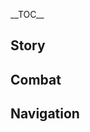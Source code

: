 {{CharacterTabs}}
{{LanguageTabs}}
{{Stub|1={{Meta/VO|tl=1|Japanese}}}}
__TOC__
==Story==
{{VO/Story
|character           = Barbara
|language            = ja
|name                = バーバラ

|vo_01_01_title      = 初めまして…
|vo_01_01_subtitle   = Hello
|vo_01_01_file       = VO_{language}{character} Hello.ogg
|vo_01_01_tx         = バーバラ、堂々登場～治療なら任せてね。ガッカリさせないから！
|vo_01_01_rm         = Baabara, doudou doujou~ Chiryou nara makasete ne. Gakkari sasenai kara!
|vo_01_01_tl         = 

|vo_02_01_title      = 世間話・眠い
|vo_02_01_subtitle   = Chat: Sleepiness
|vo_02_01_file       = VO_{language}{character} Chat - Sleepiness.ogg
|vo_02_01_tx         = このままだと、眠く…なっちゃうよ…
|vo_02_01_rm         = Kono mama da to, nemuku... nacchau yo...
|vo_02_01_tl         = 
|vo_02_02_title      = 世間話・激励
|vo_02_02_subtitle   = Chat: Encouragement
|vo_02_02_file       = VO_{language}{character} Chat - Encouragement.ogg
|vo_02_02_tx         = きっと皆まだ頑張っているんでしょう？だったら私たちも怠けてられない、そうだよね？
|vo_02_02_rm         = Kitto minna mada ganbatte iru ndeshou? Dattara watashi-tachi mo namaketerarenai, sou da yo ne?
|vo_02_02_tl         = 
|vo_02_03_title      = 世間話・元気を出す秘訣
|vo_02_03_subtitle   = Chat: Keeping One Refreshed
|vo_02_03_file       = VO_{language}{character} Chat - Keeping One Refreshed.ogg
|vo_02_03_tx         = 元気がないの？私が作ったスパイシードリンク飲んでみて。シャキッとするよ！
|vo_02_03_rm         = Genki ga nai no? Watashi ga tsukutta supaishii dorinku nonde mite. Shakitto suru yo!
|vo_02_03_tl         = 

<!-- Weather -->
|vo_03_01_title      = 雨の日…
|vo_03_01_subtitle   = When It Rains
|vo_03_01_file       = VO_{language}{character} When It Rains.ogg
|vo_03_01_tx         = こんなに濡れて大丈夫？風邪ひいちゃうよ？
|vo_03_01_rm         = Konna ni nurete daijoubu? Kaze hiichau yo?
|vo_03_01_tl         = 
|vo_03_02_title      = 雷の日…
|vo_03_02_subtitle   = When Thunder Strikes
|vo_03_02_file       = VO_{language}{character} When Thunder Strikes.ogg
|vo_03_02_tx         = うわっ！
|vo_03_02_rm         = Uwa'!
|vo_03_02_tl         = 
|vo_03_03_title      = 雪の日…
|vo_03_03_subtitle   = When It Snows
|vo_03_03_file       = VO_{language}{character} When It Snows.ogg
|vo_03_03_tx         = 雪だ！冷たいな～！
|vo_03_03_rm         = Yuki da! Tsumetai na~
|vo_03_03_tl         = 
|vo_03_04_title      = 晴れの日…
|vo_03_04_subtitle   = When the Sun Is Out
|vo_03_04_file       = VO_{language}{character} When the Sun Is Out.ogg
|vo_03_04_tx         = こんなにいい天気は、う～ん、明るい曲が合いそうだね！
|vo_03_04_rm         = Konna ni ii tenki wa, u~n, akarui kyoku ga aisou da ne!
|vo_03_04_tl         = 
|vo_03_05_title      = 暴風の日…
|vo_03_05_subtitle   = When the Wind Is Blowing
|vo_03_05_file       = VO_{language}{character} When the Wind Is Blowing.ogg
|vo_03_05_tx         = 安心して&mdash;&mdash;わ&mdash;&mdash;た&mdash;&mdash;し&mdash;&mdash;吹き飛ばされたりしないから&mdash;&mdash;！
|vo_03_05_rm         = Anshin shite{{lmdash}} Wa{{lmdash}}ta{{lmdash}}shi{{lmdash}} Fukitobasaretari shinai kara{{lmdash}}!
|vo_03_05_tl         = 

|vo_04_01_title      = おはよう…
|vo_04_01_subtitle   = Good Morning
|vo_04_01_file       = VO_{language}{character} Good Morning.ogg
|vo_04_01_tx         = おはよう～今日も頑張ってね。
|vo_04_01_rm         = Ohayou~ Kyou mo ganbatte ne.
|vo_04_01_tl         = 
|vo_04_02_title      = こんにちは…
|vo_04_02_subtitle   = Good Afternoon
|vo_04_02_file       = VO_{language}{character} Good Afternoon.ogg
|vo_04_02_tx         = えっ、私の歌を聞きたいの…？ごめんね、ま…まだ公演の時間じゃないの。
|vo_04_02_rm         = E', watashi no uta wo kikitai no...? Gomenne, ma... mada kouen no jikan ja nai no.
|vo_04_02_tl         = 
|vo_04_03_title      = こんばんは…
|vo_04_03_subtitle   = Good Evening
|vo_04_03_file       = VO_{language}{character} Good Evening.ogg
|vo_04_03_tx         = 鹿狩りのスパイシーフィッシュが食べたいな…でも最近、お腹の調子が…うぅ…
|vo_04_03_rm         = Shishigari no supaishii fisshu ga tabetai na... De mo saikin, onaka no choushi ga... Uu...
|vo_04_03_tl         = 
|vo_04_04_title      = おやすみ…
|vo_04_04_subtitle   = Good Night
|vo_04_04_file       = VO_{language}{character} Good Night.ogg
|vo_04_04_tx         = お疲れ様！ゆっくり休んでね。
|vo_04_04_rm         = Otsukaresama! Yukkuri yasunde ne.
|vo_04_04_tl         = 

|vo_05_01_title      = {name}自身について…
|vo_05_01_subtitle   = About {character}
|vo_05_01_file       = VO_{language}{character} About {character}.ogg
|vo_05_01_tx         = 「我が進むべき道を導く風よ、我が困窮した時に進み続ける力を授けたまえ。混迷の時に善悪を見分ける知恵を授けたまえ。不義に遭遇した時、戦う勇気を授けたまえ…」…あっ、ごめんなさい。お祈りに集中していて気づかなかった。ふふっ、何か用かな？
|vo_05_01_rm         = "Ware ga susumu beki michi wo michibiku kaze yo, ware ga konkyuu shita toki ni susumitsudzukeru chikara wo sazuketamae. Konmei no toki ni zen'aku wo miwakeru chie wo sazuketamae. Fugi ni souguu shita toki, tatakau yuuki wo sazuketamae..." ...A', gomennasai. Oinori ni shuuchuu shite ite kidzukanakatta. Fufu', nanika you ka na?
|vo_05_01_tl         = 

|vo_06_01_title      = 願いについて…
|vo_06_01_subtitle   = About Us: Hopes
|vo_06_01_file       = VO_{language}{character} About Us - Hopes.ogg
|vo_06_01_tx         = 私の願いは周りの人たちに笑顔を届けることだよ！役に立てるだけで嬉しいんだ～
|vo_06_01_rm         = Watashi no negai wa mawari no hito-tachi ni egao wo todokeru koto da yo! Yaku ni tateru dake ureshii nda~
|vo_06_01_tl         = 
|vo_06_02_title      = 夢について…
|vo_06_02_subtitle   = About Us: Dreams
|vo_06_02_friendship = 6
|vo_06_02_file       = VO_{language}{character} About Us - Dreams.ogg
|vo_06_02_tx         = ずっと一緒にいてくれてありがとう。私の夢に近づいたよ。これから先もよろしくね～
|vo_06_02_rm         = Zutto issho ni ite kurete arigatou. Watashi no yume ni chikadzuita yo. Kore kara saki mo yoroshiku ne~
|vo_06_02_tl         = 

|vo_07_01_title      = 「神の目」について…
|vo_07_01_subtitle   = About the [[Vision]]
|vo_07_01_friendship = 4
|vo_07_01_file       = VO_{language}{character} About the Vision.ogg
|vo_07_01_tx         = 誰もが胸に願い事を秘めている。みんなの願いを集めて、みんなを幸せにすることがきっと、神様が私に与えた使命なんだと思う。
|vo_07_01_rm         = Dare mo ga mune ni negaigoto wo himete iru. Minna no negai wo atsumete, minna wo shiawase ni suru koto ga kitto, kami-sama ga watashi ni ataeta shimei nanda to omou.
|vo_07_01_tl         = 

|vo_07_02_title      = シェアしたいこと…
|vo_07_02_subtitle   = Something to Share
|vo_07_02_file       = VO_{language}{character} Something to Share.ogg
|vo_07_02_tx         = モンドの外に広がる青々とした平野、本当に何度見ても飽きないなぁ。でも、世界には他にも綺麗な森があるんだって！海の向こうの稲妻国の方だよ。うん、やっぱりもっと貯めて…えっ？何を貯めるかって？エヘヘ、秘密だよ～
|vo_07_02_rm         = Mondo no soto ni hirogaru aoao toshita heiya, hontou ni nando mite mo akinai naa. De mo, sekai ni wa hoka ni mo kirei-na mori ga arunda tte! Umi no mukou no Inazuma kuni no hou da yo. Un, yappari motto tamete... E'? Nani wo tameru katte? Ehehe, himitsu da yo~
|vo_07_02_tl         = 

|vo_07_03_title      = 興味のあること…
|vo_07_03_subtitle   = Interesting Things
|vo_07_03_file       = VO_{language}{character} Interesting Things.ogg
|vo_07_03_tx         = ひまわりがずっと太陽の方を向いている姿ってまぶしいよね。実はお母さんがひまわり柄のドレスを送ってくれたの…でも、いつになったら公演で着られるんだろう？
|vo_07_03_rm         = Himawari ga zutto taiyou no hou wo muite iru sugata tte mabushii yo ne. Jitsu wa okaa-san ga himawari gachi no doresu wo okutte kureta no... De mo, itsu ni nattara kouen de kirareru ndarou?
|vo_07_03_tl         = 

|vo_08_01_title      = ジンについて…
|vo_08_01_subtitle   = About [[Jean]]
|vo_08_01_friendship = 4
|vo_08_01_file       = VO_{language}{character} About Jean.ogg
|vo_08_01_tx         = 代理団長…騎士団のリーダー。皆が彼女のことを好きなの。えっ、私？わ…私も当然とても尊敬しているよ！
|vo_08_01_rm         = Dairi Danchou... Kishidan no riidaa. Minna ga kanojo no koto wo suki-na no. E', watashi? Wa... Watashi mo touzen totemo sonkei shite iru yo!
|vo_08_01_tl         = 

|vo_08_02_title      = リサについて…
|vo_08_02_subtitle   = About [[Lisa]]
|vo_08_02_friendship = 4
|vo_08_02_file       = VO_{language}{character} About Lisa.ogg
|vo_08_02_tx         = 私はずっとリサさんに面倒を見てもらってきたの。もし、リサさんもアイドルになったら、絶対に全力で応援するんだ。喉が枯れるまで叫んで…あっ、これじゃ他の人を驚かせちゃうね……
|vo_08_02_rm         = Watashi wa zutto Risa-san ni mendou wo mite moratte kita no. Moshi, Risa-san mo aidoru ni nattara, zettai ni zenroku de ouen suru nda. Nodo ga kareru made yonde... A', kore ja hoka no hito wo odorokasechau ne......
|vo_08_02_tl         = 

|vo_08_03_title      = アンバーについて…
|vo_08_03_subtitle   = About [[Amber]]
|vo_08_03_friendship = 4
|vo_08_03_file       = VO_{language}{character} About Amber.ogg
|vo_08_03_tx         = 以前はよくアンバーが急いで街の外へ駆けていく姿を見たよ。偵察騎士って本当に大変だね。
|vo_08_03_rm         = Izen wa yoku Anbaa ga isoide machi no soto he kakete iku sugata wo mita yo. Teisatsu Kishi tte hontou ni taihen da ne.
|vo_08_03_tl         = 

|vo_08_04_title      = ディルックについて…
|vo_08_04_subtitle   = About [[Diluc]]
|vo_08_04_friendship = 4
|vo_08_04_file       = VO_{language}{character} About Diluc.ogg
|vo_08_04_tx         = ディルック様？この前、「エンジェルズシェア」での公演の時、ずっと眉間にしわを寄せてたよ…私の歌が気に入らなかったのかな？
|vo_08_04_rm         = Dirukku-sama? Kono mae, "Enjeruzu Shea" de no kouen no toki, zutto miken ni shiwa wo yoseteta yo... Watashi no uta ga ki ni iranakatta no ka na?
|vo_08_04_tl         = 

|vo_08_05_title      = ウェンティについて…
|vo_08_05_subtitle   = About [[Venti]]
|vo_08_05_friendship = 4
|vo_08_05_file       = VO_{language}{character} About Venti.ogg
|vo_08_05_tx         = ウェンティの声はとてもきれいだよ！でも彼の歌は、私の得意な歌とかなり違うんだ。こっそり真似してみたんだけど…あのメロディはやっぱり複雑すぎるよ。
|vo_08_05_rm         = Wenti no koe wa totemo kirei da yo! De mo kare no uta wa, watashi no tokui-na uta to kanari chigau nda. Kossori mane shite mita nda kedo... Ano merodi wa yappari fukuzatsu sugiru yo.
|vo_08_05_tl         = 

|vo_08_06_title      = ベネットについて…
|vo_08_06_subtitle   = About [[Bennett]]
|vo_08_06_friendship = 4
|vo_08_06_file       = VO_{language}{character} About Bennett.ogg
|vo_08_06_tx         = ベネットはよく怪我だらけで教会に来るの…本人は全く気にしてないし、いつも笑ってるけど。うん…やっぱり、もっと自分を大事にしてほしいな。
|vo_08_06_rm         = Benetto wa yoku kega darake de kyoukai ni kuru no... Honjin wa mattaku ki ni shitenai shi, itsumo waratteru kedo. Un... Yappari, motto jibun wo daiji ni shite hoshii na.
|vo_08_06_tl         = 

|vo_08_07_title      = ファルカについて…
|vo_08_07_subtitle   = About [[Varka]]
|vo_08_07_friendship = 4
|vo_08_07_file       = VO_{language}{character} About Varka.ogg
|vo_08_07_tx         = お父様はファルカ大団長と一緒に出征したの。だから、もし途中で何かあったら…あっ、平気平気、だって大団長は「北風騎士」だもの、きっと大丈夫！私も…お祈りするわ。
|vo_08_07_rm         = Otou-sama wa Faruka Dai-danchou to issho ni shussei shita no. Da kara, moshi tochuu nani ka attara... A', heiki heiki, datte Dai-danchou wa "Kitakaze Kishi" da mo no, kitto daijoubu! Watashi mo... oinori suru wa.
|vo_08_07_tl         = 

|vo_08_08_title      = ロサリアについて…
|vo_08_08_subtitle   = About [[Rosaria]]
|vo_08_08_friendship = 4
|vo_08_08_file       = VO_{language}{character} About Rosaria.ogg
|vo_08_08_tx         = シスター・ロサリアは近寄りがたいし、お祈りにも参加しないけど…なんというか、きっと彼女も風神様を信じてると思うの！でも、彼女とお話しする勇気がないわ…
|vo_08_08_rm         = Shisutaa Rosaria wa chikayorigataishi, oinori ni mo sanka shinai kedo... Nanto iu ka, kitto kanojo mo Fuujin-sama wo shinjiteru to omou no! De mo, kanojo to ohanashi suru yuuki ga nai wa...
|vo_08_08_tl         = 

|vo_08_09_title      = ノエルについて…
|vo_08_09_subtitle   = About [[Noelle]]
|vo_08_09_friendship = 4
|vo_08_09_file       = VO_{language}{character} About Noelle.ogg
|vo_08_09_tx         = ノエルはとても可愛いの！優しいし、物怖じしないし、一緒にいると落ち着くんだ…そうだ、ノエルが作ったお菓子も格別なんだよ。すごくいいにおいがして、美味しいし、ヘルシーなんだ、へへっ。
|vo_08_09_rm         = Noeru wa totemo kawaii no! Yasashishi, mono'oji naishi, issho ni iru to ochitsuku nda... Sou da, Noeru ga tsukutta okoshi mo kakubetsu nanda yo. Sugoku ii ni oigashite, bimi shiishi, herushii nanda, hehe'.
|vo_08_09_tl         = 

|vo_09_01_title      = {name}を知る・1
|vo_09_01_subtitle   = More About {character}: I
|vo_09_01_file       = VO_{language}{character} More About {character} - 01.ogg
|vo_09_01_tx         = 騎士たちが剣を振るう姿ってカッコいいよね！あなたもそう思う？私も剣を持ってみたことがあるんだけど…エヘ、残念ながら私は剣術の才能がまるでないみたい。
|vo_09_01_rm         = Kishi-tachi ga ken wo furuu sugata tte kakko ii yo ne! Kimi mo sou omou? Watashi mo ken wo motte mita koto ga aru nda kedo... Ehe, zennen nagara watashi wa kenjutsu no sainou ga maru de nai mitai.
|vo_09_01_tl         = 
|vo_09_02_title      = {name}を知る・2
|vo_09_02_subtitle   = More About {character}: II
|vo_09_02_friendship = 3
|vo_09_02_file       = VO_{language}{character} More About {character} - 02.ogg
|vo_09_02_tx         = 皆を癒してあげたい。それだけの気持ちで私は牧師になったの。皆の役に立てれば何よりだよ。
|vo_09_02_rm         = Minna wo iyashite agetai. Sore dake no kimochi de watashi wa bokushi ni natta no. Minna no yaku ni tatereba nani yori da yo.
|vo_09_02_tl         = 
|vo_09_03_title      = {name}を知る・3
|vo_09_03_subtitle   = More About {character}: III
|vo_09_03_friendship = 4
|vo_09_03_file       = VO_{language}{character} More About {character} - 03.ogg
|vo_09_03_tx         = アイドル、うーん…アイリスから教えてもらったのは…「優秀なアイドルは人々の心を癒せる」って…うん、うん、とにかくそういうことだよ。
|vo_09_03_rm         = Aidoru, uun... Airisu kara oshiete moratta no wa... "Yuushuu-na aidoru wa hitobito no kokoro wo iyaseru" tte... Un, un, tonikaku sou iu koto da yo.
|vo_09_03_tl         = 
|vo_09_04_title      = {name}を知る・4
|vo_09_04_subtitle   = More About {character}: IV
|vo_09_04_friendship = 5
|vo_09_04_file       = VO_{language}{character} More About {character} - 04.ogg
|vo_09_04_tx         = 私は毎日努力しているんだよ。この努力で…モンドの皆の信頼に応えられればな…
|vo_09_04_rm         = Watashi wa mainichi doryoku shite iru nda yo. Kono doryoku de... Mondo no minna no shinrai ni kotaerarereba na...
|vo_09_04_tl         = 
|vo_09_05_title      = {name}を知る・5
|vo_09_05_subtitle   = More About {character}: V
|vo_09_05_friendship = 6
|vo_09_05_file       = VO_{language}{character} More About {character} - 05.ogg
|vo_09_05_tx         = いつも公演のたびに思うんだ…私って本当にモンドの人たち全員を癒せるのかなって。でも、あなたを見ていると、一歩ずつ前に進んでさえいれば、いつの日か…え？少なくともあなたを癒したって？こういう時はたくさんの人を癒したって言うんじゃないの？それも悪くないね～。
|vo_09_05_rm         = Itsumo kouen no tabi ni omou nda... Watashi tte hontou ni Mondo no hito-tachi zen'in wo iyaseru no ka natte. De mo, anata wo mite iru to, ippo zutsu mae ni susunde sae ireba, itsu no hi ka... E? Sukunaku to mo anata wo iyashita tte? Kou iu toki wa takusan no hito wo iyashita tte iu nja nai no? Sore mo warukunai ne~.
|vo_09_05_tl         = 

|vo_10_01_title      = {name}の趣味…
|vo_10_01_subtitle   = {character}'s Hobbies
|vo_10_01_file       = VO_{language}{character} Hobbies.ogg
|vo_10_01_tx         = 皆の顔に浮かぶ笑顔が、ずっと私を支えてくれるの。
|vo_10_01_rm         = Minna no kao ni ukabu egao ga, zutto watashi wo sasaete kureru no.
|vo_10_01_tl         = 
|vo_10_02_title      = {name}の悩み…
|vo_10_02_subtitle   = {character}'s Troubles
|vo_10_02_file       = VO_{language}{character} Troubles.ogg
|vo_10_02_tx         = 仲間がずっと怪我し続けている…私には皆の痛みを引き受けるだけの力はないの。でも、一生懸命治療するね！きっと、皆を元気にしてみせるよ。
|vo_10_02_rm         = Nakama ga zutto kegashi tsudzukete iru... Watashi ni wa minna no itami wo hikiukeru dake no chikara ga nai no. De mo, isshokenmei chiryou suru ne! Kitto, minna wo genki ni shite miseru yo.
|vo_10_02_tl         = 
|vo_10_03_title      = 好きな食べ物…
|vo_10_03_subtitle   = Favorite Food
|vo_10_03_file       = VO_{language}{character} Favorite Food.ogg
|vo_10_03_tx         = ピリ辛小魚好き？2つあるんだけど…ほら、1つあげる！
|vo_10_03_rm         = Biri karai kozakana suki? Futatsu aru nda kedo... Hora, hitotsu ageru!
|vo_10_03_tl         = 
|vo_10_04_title      = 嫌いな食べ物…
|vo_10_04_subtitle   = Least Favorite Food
|vo_10_04_file       = VO_{language}{character} Least Favorite Food.ogg
|vo_10_04_tx         = 私、苦いものがあまり好きじゃないの。特に…ゴーヤとかね。
|vo_10_04_rm         = Watashi, nigai mono ga amari suki ja nai no. Toki ni... Gooya to ka ne.
|vo_10_04_tl         = 

<!-- Receiving a Gift -->
|vo_11_01_title      = 贈り物を受け取る・1
|vo_11_01_subtitle   = Receiving a Gift: I
|vo_11_01_file       = VO_{language}{character} Receiving a Gift - 01.ogg
|vo_11_01_tx         = こんなに私好みの料理には、そう出会えないかも。今日はラッキーデーだね！
|vo_11_01_rm         = Konna ni watashi-gonomi no ryouri ni wa, sou deaenai ka mo. Kyou wa rakkii dee da ne!
|vo_11_01_tl         = 

|vo_11_02_title      = 贈り物を受け取る・2
|vo_11_02_subtitle   = Receiving a Gift: II
|vo_11_02_file       = VO_{language}{character} Receiving a Gift - 02.ogg
|vo_11_02_tx         = 作ってくれてありがとう。今回はあなたに癒されたね。
|vo_11_02_rm         = Tsukutte kurete arigatou. Konkai wa anata ni iyasareta ne.
|vo_11_02_tl         = 

|vo_11_03_title      = 贈り物を受け取る・3
|vo_11_03_subtitle   = Receiving a Gift: III
|vo_11_03_file       = VO_{language}{character} Receiving a Gift - 03.ogg
|vo_11_03_tx         = ご、ごめんなさい…
|vo_11_03_rm         = Go, gomennasai...
|vo_11_03_tl         = 

|vo_12_01_title      = 誕生日…
|vo_12_01_subtitle   = Birthday
|vo_12_01_file       = VO_{language}{character} Birthday.ogg
|vo_12_01_tx         = 受け取って！これはあなたへの誕生日プレゼント。特別サイン色紙だよ～エヘヘ、新曲ができたら、真っ先に歌ってあげるね！誕生日おめでとう！！
|vo_12_01_rm         = Uketotte! Kore wa anata he no tanjoubi no purezento. Tokubetsu sain irogami da yo~ Ehehe, shinkyoku ga dekitara, massaki ni utatte ageru ne! Tanjoubi omedetou!!
|vo_12_01_tl         = 

|vo_13_01_title      = 突破した感想・起
|vo_13_01_subtitle   = Feelings About Ascension: Intro
|vo_13_01_ascension  = 1
|vo_13_01_file       = VO_{language}{character} Feelings About Ascension - 01.ogg
|vo_13_01_tx         = バーバラのダンス…治癒力アップ！
|vo_13_01_rm         = Baabara no dansu... chiyuryoku appu!
|vo_13_01_tl         = 
|vo_13_02_title      = 突破した感想・承
|vo_13_02_subtitle   = Feelings About Ascension: Building Up
|vo_13_02_ascension  = 2
|vo_13_02_file       = VO_{language}{character} Feelings About Ascension - 02.ogg
|vo_13_02_tx         = 応援ありがとう！あっ、いっけない、少し興奮しすぎたかな…ドキドキが止まらないの。
|vo_13_02_rm         = Ouen arigatou! A', ikkenai, sukoshi koufun shisugita ka na... Dokidoki ga tamaranai no.
|vo_13_02_tl         = 
|vo_13_03_title      = 突破した感想・転
|vo_13_03_subtitle   = Feelings About Ascension: Climax
|vo_13_03_ascension  = 4
|vo_13_03_file       = VO_{language}{character} Feelings About Ascension - 03.ogg
|vo_13_03_tx         = 強くなるコツを教えてください。えっ、あなたに任せればいいって？…ダメダメ、私も一緒に頑張るよ！
|vo_13_03_rm         = Tsuyoku naru kotsu wo oshiete kudasai. E', anata ni makasereba ii tte? ...Damedame, watashi mo issho ni ganbaru yo!
|vo_13_03_tl         = 
|vo_13_04_title      = 突破した感想・結
|vo_13_04_subtitle   = Feelings About Ascension: Conclusion
|vo_13_04_ascension  = 6
|vo_13_04_file       = VO_{language}{character} Feelings About Ascension - 04.ogg
|vo_13_04_tx         = あなたと一緒に旅をして、ステージには境界がないって気付けたの。ありがとう！えへへっ…うん！一緒にあの言葉を言おう！3、2、1&mdash;&mdash;バーバラ、いっくよー！
|vo_13_04_rm         = Anata to issho ni tabi wo shite, suteeji wa kyoukai ga nai tte kidzuketa no. Arigatou! Ehehe'... Un! Issho ni ano kotoba wo iou! 3, 2, 1{{lmdash}} Baabara, ikku yoo!
|vo_13_04_tl         = 
}}

==Combat==
{{Combat VO
|character           = Barbara
|language            = ja

|skill_1_tx          = 皆を守るからね！
|skill_1_tl          = I'll protect everyone!
|skill_1_rm          = Minna wo mamoru kara ne!
|skill_2_tx          = 元気出してよ！
|skill_2_tl          = Cheer up!
|skill_2_rm          = Genki dashite yo!
|skill_3_tx          = ミュージック、スタート！
|skill_3_tl          = Music, start!
|skill_3_rm          = Myujikku, sutaato!

|burst_1_tx          = ンフフフン～フフン～
|burst_1_tl          = Hmhmhm~ Hmhm~
|burst_1_rm          = Nfufufun~ Fufun~
|burst_2_tx          = 準備できたかな～
|burst_2_tl          = Are you ready~
|burst_2_rm          = Junbi dekita ka na~
|burst_3_tx          = 皆、頑張ってね！
|burst_3_tl          = Everyone, do your best!
|burst_3_rm          = Minna, ganbatte ne!

|sprint-s_1_tx       = バーバラ、いくよっ！
|sprint-s_1_tl       = Barbara, going onward!
|sprint-s_1_rm       = Baabara, iku yo'!
|sprint-s_2_file     = Sprint Start 02,Sprint Start 03,Sprint Start 04

|sprint-e_1_tx       = フー…フー…大丈夫！
|sprint-e_1_tl       = Fuu... Fuu... I'm okay!
|sprint-e_1_rm       = Fuu... fuu... daijoubu!
|sprint-e_2_tx       = 呼吸が整えば、ついていけるよ！
|sprint-e_2_tl       = Once I steady my breath, I can keep up!
|sprint-e_2_rm       = Kokyuu ga totonoeba, tsuite ikeru yo!

|glider_1_file       = Deploying Wind Glider 01,Deploying Wind Glider 02,Deploying Wind Glider 03

|chest_1_tx          = 歌声でも、こんなサプライズを届けたいな。
|chest_1_tl          = I want to deliver a surprise like this with my singing too.
|chest_1_rm          = Utagoe de mo, konna supuraizu wo todokeitai na.
|chest_2_tx          = きらっきらに輝いてるね！
|chest_2_tl          = It's shining and sparkling!
|chest_2_rm          = Kirakkira ni kagayaiteru ne!
|chest_3_tx          = ふーん ふふーん♪ラッキーな一日だね&mdash;&mdash;
|chest_3_tl          = Hmm hmhm♪ Today is a lucky day.
|chest_3_rm          = Fuun fufuun♪ Rakkii-na ichinichi da ne{{lmdash}}

|low-hp_1_tx         = 私は大丈夫！
|low-hp_1_tl         = I'm okay!
|low-hp_1_rm         = Watashi wa daijoubu!
|low-hp_2_tx         = 皆のために、私はまだ…
|low-hp_2_tl         = I still need to... For everyone...
|low-hp_2_rm         = Minna no tame ni, watashi wa mada...
|low-hp_3_tx         = もう少し頑張らなくちゃ…
|low-hp_3_tl         = I need to keep trying a bit more...
|low-hp_3_rm         = Mou sukoshi ganbaranakucha...

|ally-low-hp_1_tx    = 私…あなたが傷つくのを見たくないよ。
|ally-low-hp_1_tl    = I... don't want to see you get hurt.
|ally-low-hp_1_rm    = Watashi... Anata ga kizutsuku no wo mitakunai yo.
|ally-low-hp_2_tx    = 私に治療させて、お願い！
|ally-low-hp_2_tl    = Let me treat you, please!
|ally-low-hp_2_rm    = Watashi ni chiryou sasete, onegai!

|fallen_1_tx         = ちょっと、力が出なくて…
|fallen_1_tl         = I'm a little out of energy...
|fallen_1_rm         = Chotto, chikara ga denakute...
|fallen_2_tx         = 皆の声が、聞こえないよ…
|fallen_2_tl         = I can't hear everyone's voices...
|fallen_2_rm         = Minna no koe ga, kikoenai yo...
|fallen_3_tx         = お姉ちゃん…
|fallen_3_tl         = Big sister...
|fallen_3_rm         = Onee-chan...

|hit-l_1_file        = Light Hit Taken 02
|hit-l_1_tx          = 痛い…
|hit-l_1_tl          = It hurts...
|hit-l_1_rm          = Itai...
|hit-l_2_file        = Light Hit Taken 01,Light Hit Taken 03,Light Hit Taken 04,Light Hit Taken 05,Light Hit Taken 06

|hit-h_1_file        = Heavy Hit Taken 02
|hit-h_1_tx          = ヤダ…
|hit-h_1_tl          = No...
|hit-h_1_rm          = Yada...
|hit-h_2_file        = Heavy Hit Taken 04
|hit-h_2_actual_tx   = 痛い！
|hit-h_2_actual_rm   = Itai!
|hit-h_2_actual_tl   = It hurts!
|hit-h_3_file        = Heavy Hit Taken 01,Heavy Hit Taken 03,Heavy Hit Taken 05,Heavy Hit Taken 06

|join_1_tx           = 安心して任せて。
|join_1_tl           = Don't worry, leave it to me.
|join_1_rm           = Anshin shite makasete.
|join_2_tx           = よーし！頑張るよ！
|join_2_tl           = All right! I'll try my hardest!
|join_2_rm           = Yooshi! Ganbaru yo!
|join_3_tx           = 一緒に頑張ろ！
|join_3_tl           = Let's do our best together!
|join_3_rm           = Issho ni ganbaro!

|idle_1_actual_tx    = ♪らん～らららんらん～らららんらん～キラッ！
|idle_1_actual_tl    = ♪La~ Lalalala~ Lalalala~ Shine!
|idle_1_actual_rm    = ♪Ran~ rararanran~ rararanran~ Kira'!
|idle_2_actual_tx    = いつになったらお姉ちゃんみたいに背が高くなるんだろう？
|idle_2_actual_tl    = When will I be tall like big sister?
|idle_2_actual_rm    = Itsu ni nattara onee-chan mitai ni se ga takaku naru ndarou?
|atk-l_1_file        = Light Attack 01,Light Attack 02,Light Attack 03,Light Attack 04

|atk-m_1_file        = Mid Attack 01,Mid Attack 02,Mid Attack 03

|atk-h_1_file        = Heavy Attack 01,Heavy Attack 02,Heavy Attack 03

|climb_1_file        = Climbing 01,Climbing 02,Climbing 03,Climbing 04,Climbing 05

|jump_1_file         = Jumping 01,Jumping 02,Jumping 03,Jumping 04,Jumping 05
}}

==Navigation==
{{Character Navbox|link type=vo-ja}}